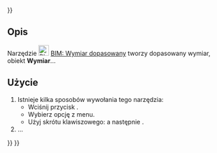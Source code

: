 <languages/>
{{UnfinishedDocu{{#translation:}}}}

<div class="mw-translate-fuzzy">
{{Docnav/pl
|[[BIM_Text/pl|Tekst]]
|[[BIM_DimensionHorizontal/pl|BIM: Wymiar poziomy]]
|[[BIM_Workbench/pl|środowisko pracy BIM]]
|IconL=BIM_Text.svg
|IconR=BIM_DimensionHorizontal.svg
|IconC=Workbench_BIM.svg
}}
</div>

{{GuiCommand/pl
|Name=BIM DimensionAligned
|Name/pl=BIM: Wymiar dopasowany
|MenuLocation=Opisy → Wymiar dopasowany
|Workbenches=[[BIM_Workbench/pl|BIM]]
|Shortcut={{KEY|D}} {{KEY|I}}
|Version=1.0
|SeeAlso=
}}

<span id="Description"></span>
==Opis==

Narzędzie [[Image:BIM_DimensionAligned.svg|24px]] [[BIM_DimensionAligned/pl|BIM: Wymiar dopasowany]] tworzy dopasowany wymiar, obiekt '''Wymiar'''...

<span id="Usage"></span>
==Użycie==

# Istnieje kilka sposobów wywołania tego narzędzia:
#* Wciśnij przycisk {{Button|[[Image:BIM_DimensionAligned.svg|16px]] [[BIM_DimensionAligned/pl|Wymiar dopasowany]]}}.
#* Wybierz opcję {{MenuCommand|3D/BIM → [[Image:BIM_DimensionAligned.svg|16px]] Wymiar dopasowany}} z menu.
#* Użyj skrótu klawiszowego: {{KEY|D}} a następnie {{KEY|I}}.
# ...


<div class="mw-translate-fuzzy">
{{Docnav/pl
|[[BIM_Text/pl|Tekst]]
|[[BIM_DimensionHorizontal/pl|BIM: Wymiar poziomy]]
|[[BIM_Workbench/pl|środowisko pracy BIM]]
|IconL=BIM_Text.svg
|IconR=BIM_DimensionHorizontal.svg
|IconC=Workbench_BIM.svg
}}
</div>

{{BIM_Tools_navi{{#translation:}}}}
{{Userdocnavi{{#translation:}}}}